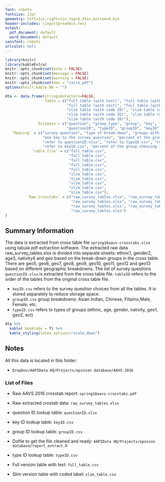 ```yaml
---
font: roboto
fontsize: 12pt
geometry: left=1in,right=1in,top=0.35in,bottom=0.6in
header-includes: \input{preamble.tex}
output:
  pdf_document: default
  word_document: default
sansfont: roboto
urlcolor: null
---
```


\raggedright

```r
library(knitr)
library(kableExtra)
knitr::opts_chunk$set(echo = FALSE)
knitr::opts_chunk$set(message = FALSE)
knitr::opts_chunk$set(warning = FALSE)
knitr::opts_chunk$set(dev = "cairo_pdf")
options(knitr.kable.NA = "")

dta <- data.frame(stringsAsFactors=FALSE,
                  Table = c("full table (with text)", "full table (with text)", "full table (with text)",
                            "full table (with text)", "full table (with text)",
                            "slim table (with code ID)", "slim table (with code ID)", 
                            "slim table (with code ID)", "slim table (with code ID)", 
                            "slim table (with code ID)"),
               Estimate = c("question", "group_type", "group", "key", "value",
                            "questionID", "typeID", "groupID", "keyID", "value"),
   `Meaning` = c("survey question", "type of break-down", "groups within the break-down type",
                 "one key to the survey question", "percent of the group choosing the key",
                 "refer to questionID.xlsx", "refer to typeID.csv", "refer to groupID.csv",
                 "refer to keyID.csv", "percent of the group choosing the key"),
            `table file` = c("full_table.csv",
                             "full_table.csv",
                             "full_table.csv",
                             "full_table.csv",
                             "full_table.csv",
                             "slim_table.csv",
                             "slim_table.csv",
                             "slim_table.csv",
                             "slim_table.csv",
                             "slim_table.csv"),
          `Raw Crosstabs` = c("raw_survey_tables.xlsx", "raw_survey_tables.xlsx", "raw_survey_tables.xlsx", 
                              "raw_survey_tables.xlsx", "raw_survey_tables.xlsx", "raw_survey_tables.xlsx", 
                              "raw_survey_tables.xlsx", "raw_survey_tables.xlsx", "raw_survey_tables.xlsx", 
                              "raw_survey_tables.xlsx")
)

```

\begin{figure}
  \hspace{-0.12in}
  \includegraphics[width=1.5in]{design/aapidata-logo-lighter.png}
  \label{fig:boat1}
\end{figure}

\urbntitle{Asian American Voter Survey 2016 - Public Opinion Database}
\urbnsubtitle{Data \& Methods Memo}

## Summary Information

The data is extracted from cross table file `spring16aavs-crosstabs.xlsx` using tabula pdf extraction software. The extracted raw data raw_survey_tables.xlsx is divided into separate sheets: ethnic1, gender2, age3, nativity4 and geo based on the break-down groups in the cross table. There are geo5, geo6, geo7, geo8, geo9, geo10, geo11, geo12 and geo13 based on different geographic breakdowns. The list of survey questions `questionID.xlsx` is extracted from the cross table file. `tableID` refers to the order of the tables from the original cross table file.

- `keyID.csv` refers to the survey question choices from all the tables. It is stored separately to reduce storage space.
- `groupID.csv` group breakdowns: Asian Indian, Chinese, Filipino,Male, Female, etc.
- `typeID.csv` refers to types of groups (ethnic, age, gender, nativity, geo1, geo2, ect)


```r
dta %>%
  kable( booktabs = T) %>% 
  kable_styling(latex_options="scale_down")
```
\contactinfo{}

\newpage
## Notes

All this data is located in this folder: 

- `Dropbox/AAPIData HQ/Projects/opinion database/AAVS-2016`

### List of Files

- Raw AAVS 2016 crosstab report: 
  `spring16aavs-crosstabs.pdf`

- Raw extracted crostab data: 
  `raw_survey_tables.xlsx`
  
- question ID lookup table: 
  `questionID.xlsx`

- key ID lookup table: 
  `keyID.csv`

- group ID lookup table: 
  `groupID.csv`

- Dofile to get the file cleaned and ready:
  `AAPIData HQ/Projects/opinion database/report_extract.R`
  
- type ID lookup table: 
  `typeID.csv`
  
- Full version table with text: 
  `full_table.csv`

- Slim version table with coded label: 
  `slim_table.csv`
  

